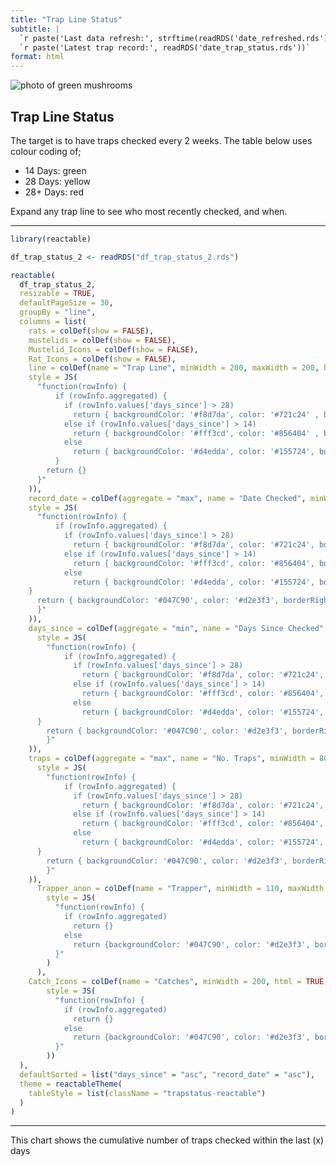 ```yaml
---
title: "Trap Line Status"
subtitle: |
  `r paste('Last data refresh:', strftime(readRDS('date_refreshed.rds')))` <br>
  `r paste('Latest trap record:', readRDS('date_trap_status.rds'))`
format: html
---
```

::: {.grid}

::: {.g-col-12 .g-col-lg-6}
<img src="/Kaitake_Fungi_2.png" class="rounded-image mx-auto d-block" alt="photo of green mushrooms" />
:::
  
::: {.g-col-12 .g-col-lg-6}
<h2 style="text-align:centre;">Trap Line Status</h2>
The target is to have traps checked every 2 weeks. The table below uses colour coding of;
<ul type = "dot">
  <li>14 Days: green</li>
  <li>28 Days: yellow</li>
  <li>28+ Days: red</li>
</ul>
Expand any trap line to see who most recently checked, and when.
:::

:::


<hr style="border: 1px '#d2e3f3';">

```r
library(reactable)

df_trap_status_2 <- readRDS("df_trap_status_2.rds")

reactable(
  df_trap_status_2,
  resizable = TRUE,
  defaultPageSize = 30,
  groupBy = "line",
  columns = list(
    rats = colDef(show = FALSE),
    mustelids = colDef(show = FALSE),
    Mustelid_Icons = colDef(show = FALSE),
    Rat_Icons = colDef(show = FALSE),
    line = colDef(name = "Trap Line", minWidth = 200, maxWidth = 200, headerStyle = list(backgroundColor = '#047C90', color= '#d2e3f3'),
    style = JS(
      "function(rowInfo) {
          if (rowInfo.aggregated) {
            if (rowInfo.values['days_since'] > 28)
              return { backgroundColor: '#f8d7da', color: '#721c24' , borderRight : '1px solid rgba(255, 255, 255, 1)'};
            else if (rowInfo.values['days_since'] > 14)
              return { backgroundColor: '#fff3cd', color: '#856404' , borderRight : '1px solid rgba(255, 255, 255, 1)'};
            else
              return { backgroundColor: '#d4edda', color: '#155724', borderRight : '1px solid rgba(255, 255, 255, 1)' };
          }
        return {}
      }"
    )),
    record_date = colDef(aggregate = "max", name = "Date Checked", minWidth = 90, maxWidth = 90, headerStyle = list(backgroundColor = '#047C90', color= '#d2e3f3'),
    style = JS(
      "function(rowInfo) {
          if (rowInfo.aggregated) {
            if (rowInfo.values['days_since'] > 28)
              return { backgroundColor: '#f8d7da', color: '#721c24', borderRight : '1px solid rgba(255, 255, 255, 1)' };
            else if (rowInfo.values['days_since'] > 14)
              return { backgroundColor: '#fff3cd', color: '#856404', borderRight : '1px solid rgba(255, 255, 255, 1)' };
            else
              return { backgroundColor: '#d4edda', color: '#155724', borderRight : '1px solid rgba(255, 255, 255, 1)' };
    }
      return { backgroundColor: '#047C90', color: '#d2e3f3', borderRight : '1px solid rgba(255, 255, 255, 1)'}
      }"
    )),
    days_since = colDef(aggregate = "min", name = "Days Since Checked", minWidth = 90, maxWidth = 100, headerStyle = list(backgroundColor = '#047C90', color= '#d2e3f3'),
      style = JS(
        "function(rowInfo) {
            if (rowInfo.aggregated) {
              if (rowInfo.values['days_since'] > 28)
                return { backgroundColor: '#f8d7da', color: '#721c24', borderRight : '1px solid rgba(255, 255, 255, 1)' };
              else if (rowInfo.values['days_since'] > 14)
                return { backgroundColor: '#fff3cd', color: '#856404', borderRight : '1px solid rgba(255, 255, 255, 1)' };
              else
                return { backgroundColor: '#d4edda', color: '#155724', borderRight : '1px solid rgba(255, 255, 255, 1)' };
      }
        return { backgroundColor: '#047C90', color: '#d2e3f3', borderRight : '1px solid rgba(255, 255, 255, 1)'}
        }"
    )),
    traps = colDef(aggregate = "max", name = "No. Traps", minWidth = 80, maxWidth = 80, headerStyle = list(backgroundColor = '#047C90', color= '#d2e3f3'),
      style = JS(
        "function(rowInfo) {
            if (rowInfo.aggregated) {
              if (rowInfo.values['days_since'] > 28)
                return { backgroundColor: '#f8d7da', color: '#721c24', borderRight : '1px solid rgba(255, 255, 255, 1)' };
              else if (rowInfo.values['days_since'] > 14)
                return { backgroundColor: '#fff3cd', color: '#856404', borderRight : '1px solid rgba(255, 255, 255, 1)' };
              else
                return { backgroundColor: '#d4edda', color: '#155724', borderRight : '1px solid rgba(255, 255, 255, 1)' };
      }
        return { backgroundColor: '#047C90', color: '#d2e3f3', borderRight : '1px solid rgba(255, 255, 255, 1)'}
        }"
    )),
      Trapper_anon = colDef(name = "Trapper", minWidth = 110, maxWidth = 110, headerStyle = list(backgroundColor = '#047C90', color= '#d2e3f3'),
        style = JS(
          "function(rowInfo) {
            if (rowInfo.aggregated)
              return {}
            else
              return {backgroundColor: '#047C90', color: '#d2e3f3', borderRight : '1px solid rgba(255, 255, 255, 1)'}
          }"
        )
      ),
    Catch_Icons = colDef(name = "Catches", minWidth = 200, html = TRUE, headerStyle = list(backgroundColor = '#047C90', color= '#d2e3f3'),
        style = JS(
          "function(rowInfo) {
            if (rowInfo.aggregated)
              return {}
            else
              return {backgroundColor: '#047C90', color: '#d2e3f3', borderRight : '1px solid rgba(255, 255, 255, 1)'}
          }"
        ))
  ),
  defaultSorted = list("days_since" = "asc", "record_date" = "asc"),
  theme = reactableTheme(
    tableStyle = list(className = "trapstatus-reactable")
  )
)

```

<hr style="border: 1px '#d2e3f3';">

This chart shows the cumulative number of traps checked within the last (x) days
<br />